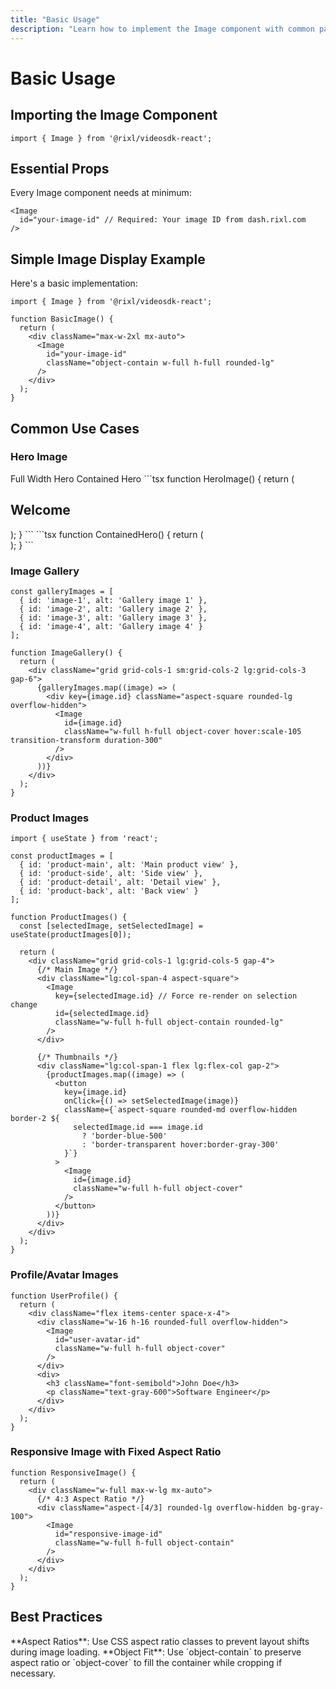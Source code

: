 ```yaml
---
title: "Basic Usage"
description: "Learn how to implement the Image component with common patterns and examples"
---
```




# Basic Usage

## Importing the Image Component

```tsx
import { Image } from '@rixl/videosdk-react';
```

## Essential Props

Every Image component needs at minimum:

```tsx
<Image
  id="your-image-id" // Required: Your image ID from dash.rixl.com
/>
```

## Simple Image Display Example

Here's a basic implementation:

```tsx
import { Image } from '@rixl/videosdk-react';

function BasicImage() {
  return (
    <div className="max-w-2xl mx-auto">
      <Image
        id="your-image-id"
        className="object-contain w-full h-full rounded-lg"
      />
    </div>
  );
}
```

## Common Use Cases

### Hero Image

<Tabs defaultValue="hero">
  <TabsList>
    <TabsTrigger value="hero">Full Width Hero</TabsTrigger>
    <TabsTrigger value="contained">Contained Hero</TabsTrigger>
  </TabsList>

  <TabsContent value="hero">
    ```tsx
    function HeroImage() {
    return (
    <section className="relative h-96 overflow-hidden">
    <Image
    id="hero-image-id"
    className="absolute inset-0 w-full h-full object-cover"
    />
    <div className="relative z-10 flex items-center justify-center h-full">
    <h1 className="text-4xl font-bold text-white">Welcome</h1>
    </div>
    </section>
    );
  }
    ```
  </TabsContent>

  <TabsContent value="contained">
    ```tsx
    function ContainedHero() {
    return (
    <section className="max-w-4xl mx-auto py-12">
    <div className="aspect-video rounded-xl overflow-hidden">
    <Image
    id="hero-image-id"
    className="w-full h-full object-cover"
    />
    </div>
    </section>
    );
  }
    ```
  </TabsContent>
</Tabs>

### Image Gallery

```tsx
const galleryImages = [
  { id: 'image-1', alt: 'Gallery image 1' },
  { id: 'image-2', alt: 'Gallery image 2' },
  { id: 'image-3', alt: 'Gallery image 3' },
  { id: 'image-4', alt: 'Gallery image 4' }
];

function ImageGallery() {
  return (
    <div className="grid grid-cols-1 sm:grid-cols-2 lg:grid-cols-3 gap-6">
      {galleryImages.map((image) => (
        <div key={image.id} className="aspect-square rounded-lg overflow-hidden">
          <Image
            id={image.id}
            className="w-full h-full object-cover hover:scale-105 transition-transform duration-300"
          />
        </div>
      ))}
    </div>
  );
}
```

### Product Images

```tsx
import { useState } from 'react';

const productImages = [
  { id: 'product-main', alt: 'Main product view' },
  { id: 'product-side', alt: 'Side view' },
  { id: 'product-detail', alt: 'Detail view' },
  { id: 'product-back', alt: 'Back view' }
];

function ProductImages() {
  const [selectedImage, setSelectedImage] = useState(productImages[0]);

  return (
    <div className="grid grid-cols-1 lg:grid-cols-5 gap-4">
      {/* Main Image */}
      <div className="lg:col-span-4 aspect-square">
        <Image
          key={selectedImage.id} // Force re-render on selection change
          id={selectedImage.id}
          className="w-full h-full object-contain rounded-lg"
        />
      </div>

      {/* Thumbnails */}
      <div className="lg:col-span-1 flex lg:flex-col gap-2">
        {productImages.map((image) => (
          <button
            key={image.id}
            onClick={() => setSelectedImage(image)}
            className={`aspect-square rounded-md overflow-hidden border-2 ${
              selectedImage.id === image.id
                ? 'border-blue-500'
                : 'border-transparent hover:border-gray-300'
            }`}
          >
            <Image
              id={image.id}
              className="w-full h-full object-cover"
            />
          </button>
        ))}
      </div>
    </div>
  );
}
```

### Profile/Avatar Images

```tsx
function UserProfile() {
  return (
    <div className="flex items-center space-x-4">
      <div className="w-16 h-16 rounded-full overflow-hidden">
        <Image
          id="user-avatar-id"
          className="w-full h-full object-cover"
        />
      </div>
      <div>
        <h3 className="font-semibold">John Doe</h3>
        <p className="text-gray-600">Software Engineer</p>
      </div>
    </div>
  );
}
```

### Responsive Image with Fixed Aspect Ratio

```tsx
function ResponsiveImage() {
  return (
    <div className="w-full max-w-lg mx-auto">
      {/* 4:3 Aspect Ratio */}
      <div className="aspect-[4/3] rounded-lg overflow-hidden bg-gray-100">
        <Image
          id="responsive-image-id"
          className="w-full h-full object-contain"
        />
      </div>
    </div>
  );
}
```

## Best Practices


<Callout type="default">
  **Aspect Ratios**: Use CSS aspect ratio classes to prevent layout shifts during image loading.
</Callout>

<Callout type="warning">
  **Object Fit**: Use `object-contain` to preserve aspect ratio or `object-cover` to fill the container while cropping
  if necessary.
</Callout>